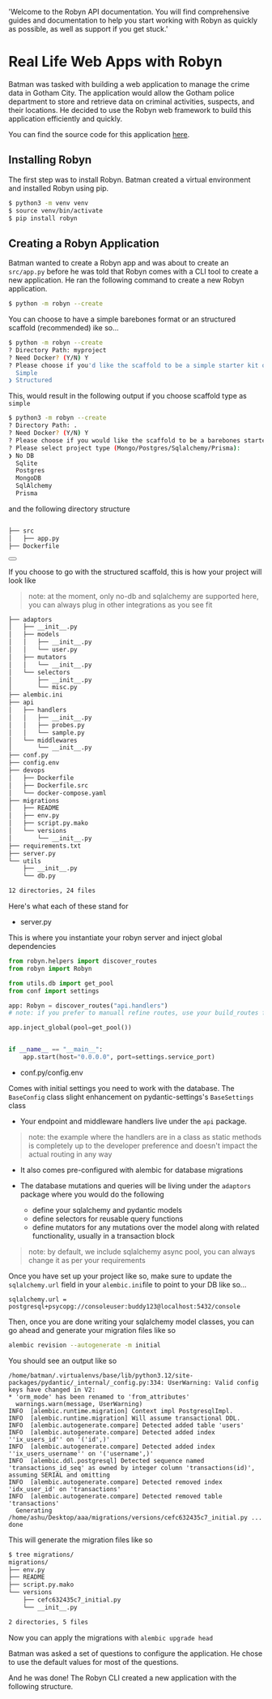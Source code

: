   'Welcome to the Robyn API documentation. You will find comprehensive guides and documentation to help you start working with Robyn as quickly as possible, as well as support if you get stuck.'

# Real Life Web Apps with Robyn

Batman was tasked with building a web application to manage the crime data in Gotham City. The application would allow the Gotham police department to store and retrieve data on criminal activities, suspects, and their locations. He decided to use the Robyn web framework to build this application efficiently and quickly.

You can find the source code for this application [here](https://github.com/sparckles/example_robyn_app).

## Installing Robyn

The first step was to install Robyn. Batman created a virtual environment and installed Robyn using pip.

```bash
$ python3 -m venv venv
$ source venv/bin/activate
$ pip install robyn
```

## Creating a Robyn Application

Batman wanted to create a Robyn app and was about to create an `src/app.py` before he was told that Robyn comes with a CLI tool to create a new application. He ran the following command to create a new Robyn application.

```bash
$ python -m robyn --create
```

You can choose to have a simple barebones format or an structured scaffold (recommended) ike so...

```bash
$ python -m robyn --create
? Directory Path: myproject
? Need Docker? (Y/N) Y
? Please choose if you'd like the scaffold to be a simple starter kit or an opinionated structure
  Simple
❯ Structured
```


This, would result in the following output if you choose scaffold type as `simple`

```bash
$ python3 -m robyn --create
? Directory Path: .
? Need Docker? (Y/N) Y
? Please choose if you would like the scaffold to be a barebones starter kit or a recommended structure
? Please select project type (Mongo/Postgres/Sqlalchemy/Prisma):
❯ No DB
  Sqlite
  Postgres
  MongoDB
  SqlAlchemy
  Prisma
```

and the following directory structure

```bash

├── src
│   ├── app.py
├── Dockerfile

```


<div className="not-prose">
  <Button
    href="/documentation/example_app/modeling_routes"
    variant="text"
    arrow="right"
    children="Modeling Routes"
  />
</div>

If you choose to go with the structured scaffold, this is how your project will look like

> note: at the moment, only no-db and sqlalchemy are supported here, you can always plug in other integrations as you see fit

```bash
├── adaptors
│   ├── __init__.py
│   ├── models
│   │   ├── __init__.py
│   │   └── user.py
│   ├── mutators
│   │   └── __init__.py
│   └── selectors
│       ├── __init__.py
│       └── misc.py
├── alembic.ini
├── api
│   ├── handlers
│   │   ├── __init__.py
│   │   ├── probes.py
│   │   └── sample.py
│   └── middlewares
│       └── __init__.py
├── conf.py
├── config.env
├── devops
│   ├── Dockerfile
│   ├── Dockerfile.src
│   └── docker-compose.yaml
├── migrations
│   ├── README
│   ├── env.py
│   ├── script.py.mako
│   └── versions
│       └── __init__.py
├── requirements.txt
├── server.py
└── utils
    ├── __init__.py
    └── db.py

12 directories, 24 files
```

Here's what each of these stand for

- server.py

This is where you instantiate your robyn server and inject global dependencies

```python
from robyn.helpers import discover_routes
from robyn import Robyn

from utils.db import get_pool
from conf import settings

app: Robyn = discover_routes("api.handlers")
# note: if you prefer to manuall refine routes, use your build_routes function instead

app.inject_global(pool=get_pool())


if __name__ == "__main__":
    app.start(host="0.0.0.0", port=settings.service_port)
```

- conf.py/config.env

Comes with initial settings you need to work with the database. The `BaseConfig` class slight enhancement on pydantic-settings's `BaseSettings` class

- Your endpoint and middleware handlers live under the `api` package.
> note: the example where the handlers are in a class as static methods is completely up to the developer preference and doesn't impact the actual routing in any way

- It also comes pre-configured with alembic for database migrations

- The database mutations and queries will be living under the `adaptors` package where you would do the following
  - define your sqlalchemy and pydantic models
  - define selectors for reusable query functions
  - define mutators for any mutations over the model along with related functionality, usually in a transaction block

> note: by default, we include sqlalchemy async pool, you can always change it as per your requirements

Once you have set up your project like so, make sure to update the `sqlalchemy.url` field in your `alembic.ini`file to point to your DB like so...

```
sqlalchemy.url = postgresql+psycopg://consoleuser:buddy123@localhost:5432/console 
```

Then, once you are done writing your sqlalchemy model classes, you can go ahead and generate your migration files like so

```bash
alembic revision --autogenerate -m initial
```
You should see an output like so

```
/home/batman/.virtualenvs/base/lib/python3.12/site-packages/pydantic/_internal/_config.py:334: UserWarning: Valid config keys have changed in V2:
* 'orm_mode' has been renamed to 'from_attributes'
  warnings.warn(message, UserWarning)
INFO  [alembic.runtime.migration] Context impl PostgresqlImpl.
INFO  [alembic.runtime.migration] Will assume transactional DDL.
INFO  [alembic.autogenerate.compare] Detected added table 'users'
INFO  [alembic.autogenerate.compare] Detected added index ''ix_users_id'' on '('id',)'
INFO  [alembic.autogenerate.compare] Detected added index ''ix_users_username'' on '('username',)'
INFO  [alembic.ddl.postgresql] Detected sequence named 'transactions_id_seq' as owned by integer column 'transactions(id)', assuming SERIAL and omitting
INFO  [alembic.autogenerate.compare] Detected removed index 'idx_user_id' on 'transactions'
INFO  [alembic.autogenerate.compare] Detected removed table 'transactions'
  Generating /home/ashu/Desktop/aaa/migrations/versions/cefc632435c7_initial.py ...  done
```

This will generate the migration files like so

```bash
$ tree migrations/
migrations/
├── env.py
├── README
├── script.py.mako
└── versions
    ├── cefc632435c7_initial.py
    └── __init__.py

2 directories, 5 files
```

Now you can apply the migrations with `alembic upgrade head`

Batman was asked a set of questions to configure the application. He chose to use the default values for most of the questions.

And he was done! The Robyn CLI created a new application with the following structure.
